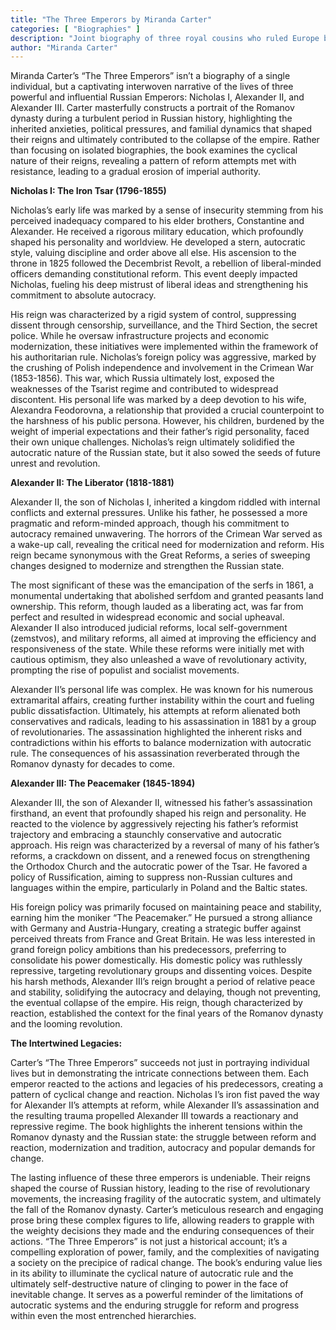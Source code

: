 ```yaml
---
title: "The Three Emperors by Miranda Carter"
categories: [ "Biographies" ]
description: "Joint biography of three royal cousins who ruled Europe before WWI"
author: "Miranda Carter"
---
```

Miranda Carter's "The Three Emperors" isn't a biography of a single individual, but a captivating interwoven narrative of the lives of three powerful and influential Russian Emperors: Nicholas I, Alexander II, and Alexander III.  Carter masterfully constructs a portrait of the Romanov dynasty during a turbulent period in Russian history, highlighting the inherited anxieties, political pressures, and familial dynamics that shaped their reigns and ultimately contributed to the collapse of the empire.  Rather than focusing on isolated biographies, the book examines the cyclical nature of their reigns, revealing a pattern of reform attempts met with resistance, leading to a gradual erosion of imperial authority.

**Nicholas I: The Iron Tsar (1796-1855)**

Nicholas's early life was marked by a sense of insecurity stemming from his perceived inadequacy compared to his elder brothers, Constantine and Alexander. He received a rigorous military education, which profoundly shaped his personality and worldview.  He developed a stern, autocratic style, valuing discipline and order above all else.  His ascension to the throne in 1825 followed the Decembrist Revolt, a rebellion of liberal-minded officers demanding constitutional reform.  This event deeply impacted Nicholas, fueling his deep mistrust of liberal ideas and strengthening his commitment to absolute autocracy.

His reign was characterized by a rigid system of control, suppressing dissent through censorship, surveillance, and the Third Section, the secret police.  While he oversaw infrastructure projects and economic modernization, these initiatives were implemented within the framework of his authoritarian rule. Nicholas's foreign policy was aggressive, marked by the crushing of Polish independence and involvement in the Crimean War (1853-1856).  This war, which Russia ultimately lost, exposed the weaknesses of the Tsarist regime and contributed to widespread discontent.  His personal life was marked by a deep devotion to his wife, Alexandra Feodorovna, a relationship that provided a crucial counterpoint to the harshness of his public persona. However, his children, burdened by the weight of imperial expectations and their father’s rigid personality, faced their own unique challenges.  Nicholas's reign ultimately solidified the autocratic nature of the Russian state, but it also sowed the seeds of future unrest and revolution.


**Alexander II: The Liberator (1818-1881)**

Alexander II, the son of Nicholas I, inherited a kingdom riddled with internal conflicts and external pressures.  Unlike his father, he possessed a more pragmatic and reform-minded approach, though his commitment to autocracy remained unwavering.  The horrors of the Crimean War served as a wake-up call, revealing the critical need for modernization and reform.  His reign became synonymous with the Great Reforms, a series of sweeping changes designed to modernize and strengthen the Russian state.

The most significant of these was the emancipation of the serfs in 1861, a monumental undertaking that abolished serfdom and granted peasants land ownership. This reform, though lauded as a liberating act, was far from perfect and resulted in widespread economic and social upheaval.  Alexander II also introduced judicial reforms, local self-government (zemstvos), and military reforms, all aimed at improving the efficiency and responsiveness of the state.  While these reforms were initially met with cautious optimism, they also unleashed a wave of revolutionary activity, prompting the rise of populist and socialist movements.

Alexander II's personal life was complex.  He was known for his numerous extramarital affairs, creating further instability within the court and fueling public dissatisfaction.  Ultimately, his attempts at reform alienated both conservatives and radicals, leading to his assassination in 1881 by a group of revolutionaries. The assassination highlighted the inherent risks and contradictions within his efforts to balance modernization with autocratic rule. The consequences of his assassination reverberated through the Romanov dynasty for decades to come.


**Alexander III: The Peacemaker (1845-1894)**

Alexander III, the son of Alexander II, witnessed his father’s assassination firsthand, an event that profoundly shaped his reign and personality.  He reacted to the violence by aggressively rejecting his father’s reformist trajectory and embracing a staunchly conservative and autocratic approach.  His reign was characterized by a reversal of many of his father’s reforms, a crackdown on dissent, and a renewed focus on strengthening the Orthodox Church and the autocratic power of the Tsar.  He favored a policy of Russification, aiming to suppress non-Russian cultures and languages within the empire, particularly in Poland and the Baltic states.

His foreign policy was primarily focused on maintaining peace and stability, earning him the moniker "The Peacemaker." He pursued a strong alliance with Germany and Austria-Hungary, creating a strategic buffer against perceived threats from France and Great Britain.  He was less interested in grand foreign policy ambitions than his predecessors, preferring to consolidate his power domestically.  His domestic policy was ruthlessly repressive, targeting revolutionary groups and dissenting voices.  Despite his harsh methods, Alexander III’s reign brought a period of relative peace and stability, solidifying the autocracy and delaying, though not preventing, the eventual collapse of the empire. His reign, though characterized by reaction, established the context for the final years of the Romanov dynasty and the looming revolution.


**The Intertwined Legacies:**

Carter's "The Three Emperors" succeeds not just in portraying individual lives but in demonstrating the intricate connections between them.  Each emperor reacted to the actions and legacies of his predecessors, creating a pattern of cyclical change and reaction.  Nicholas I’s iron fist paved the way for Alexander II’s attempts at reform, while Alexander II’s assassination and the resulting trauma propelled Alexander III towards a reactionary and repressive regime.  The book highlights the inherent tensions within the Romanov dynasty and the Russian state: the struggle between reform and reaction, modernization and tradition, autocracy and popular demands for change.


The lasting influence of these three emperors is undeniable.  Their reigns shaped the course of Russian history, leading to the rise of revolutionary movements, the increasing fragility of the autocratic system, and ultimately the fall of the Romanov dynasty.  Carter’s meticulous research and engaging prose bring these complex figures to life, allowing readers to grapple with the weighty decisions they made and the enduring consequences of their actions.  "The Three Emperors" is not just a historical account; it’s a compelling exploration of power, family, and the complexities of navigating a society on the precipice of radical change.  The book's enduring value lies in its ability to illuminate the cyclical nature of autocratic rule and the ultimately self-destructive nature of clinging to power in the face of inevitable change.  It serves as a powerful reminder of the limitations of autocratic systems and the enduring struggle for reform and progress within even the most entrenched hierarchies.

